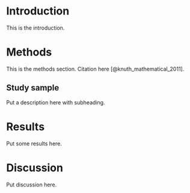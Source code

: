 # Introduction

This is the introduction.

# Methods

This is the methods section. Citation here [@knuth_mathematical_2011].

## Study sample

Put a description here with subheading.


# Results

Put some results here.

# Discussion

Put discussion here.
